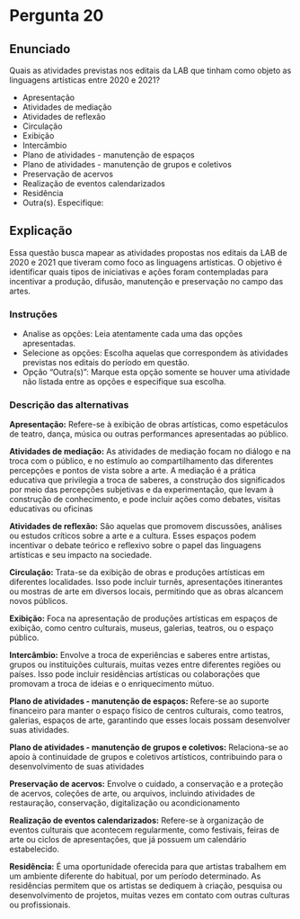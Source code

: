 # Pergunta 20

## Enunciado

Quais as atividades previstas nos editais da LAB que tinham como objeto as linguagens artísticas entre 2020 e 2021?

* Apresentação
* Atividades de mediação
* Atividades de reflexão
* Circulação
* Exibição
* Intercâmbio
* Plano de atividades - manutenção de espaços
* Plano de atividades - manutenção de grupos e coletivos
* Preservação de acervos
* Realização de eventos calendarizados
* Residência
* Outra(s). Especifique:

## Explicação

Essa questão busca mapear as atividades propostas nos editais da LAB de 2020 e 2021 que tiveram como foco as linguagens artísticas. O objetivo é identificar quais tipos de iniciativas e ações foram contempladas para incentivar a produção, difusão, manutenção e preservação no campo das artes.

### Instruções

* Analise as opções: Leia atentamente cada uma das opções apresentadas.
* Selecione as opções: Escolha aquelas que correspondem às atividades previstas nos editais do período em questão.
* Opção "Outra(s)": Marque esta opção somente se houver uma atividade não listada entre as opções e especifique sua escolha.

### Descrição das alternativas

**Apresentação:** Refere-se à exibição de obras artísticas, como espetáculos de teatro, dança, música ou outras performances apresentadas ao público.

**Atividades de mediação:** As atividades de mediação focam no diálogo e na troca com o público, e no estímulo ao compartilhamento das diferentes percepções e pontos de vista sobre a arte.  A mediação é a prática educativa que privilegia a troca de saberes, a construção dos significados por meio das percepções subjetivas e da experimentação, que levam à construção de conhecimento, e pode incluir ações como debates, visitas educativas ou oficinas

**Atividades de reflexão:** São aquelas que promovem discussões, análises ou estudos críticos sobre a arte e a cultura. Esses espaços podem incentivar o debate teórico e reflexivo sobre o papel das linguagens artísticas e seu impacto na sociedade.

**Circulação:** Trata-se da exibição de obras e produções artísticas em diferentes localidades. Isso pode incluir turnês, apresentações itinerantes ou mostras de arte em diversos locais, permitindo que as obras alcancem novos públicos.

**Exibição:** Foca na apresentação de produções artísticas em espaços de exibição, como centro culturais, museus, galerias, teatros, ou o espaço público. 

**Intercâmbio:** Envolve a troca de experiências e saberes entre artistas, grupos ou instituições culturais, muitas vezes entre diferentes regiões ou países. Isso pode incluir residências artísticas ou colaborações que promovam a troca de ideias e o enriquecimento mútuo.

**Plano de atividades - manutenção de espaços:** Refere-se ao suporte financeiro para manter o espaço físico de  centros culturais, como teatros, galerias, espaços de arte, garantindo que esses locais possam desenvolver suas atividades.

**Plano de atividades - manutenção de grupos e coletivos:** Relaciona-se ao apoio à continuidade de grupos e coletivos artísticos, contribuindo para o desenvolvimento de suas atividades 

**Preservação de acervos:** Envolve o cuidado, a conservação e a proteção de acervos, coleções de arte, ou arquivos, incluindo atividades de restauração, conservação, digitalização ou acondicionamento 

**Realização de eventos calendarizados:** Refere-se à organização de eventos culturais que acontecem regularmente, como festivais, feiras de arte ou ciclos de apresentações, que já possuem um calendário estabelecido.

**Residência:** É uma oportunidade oferecida para que artistas trabalhem em um ambiente diferente do habitual, por um período determinado. As residências permitem que os artistas se dediquem à criação, pesquisa ou desenvolvimento de projetos, muitas vezes em contato com outras culturas ou profissionais.

